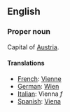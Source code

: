 ==English==

===Proper noun===

Capital of [[Austria]].

====Translations====

*[[French]]: [[Vienne]]
*[[German]]: [[Wien]]
*[[Italian]]: Vienna ''f''
*[[Spanish]]: [[Viena]]